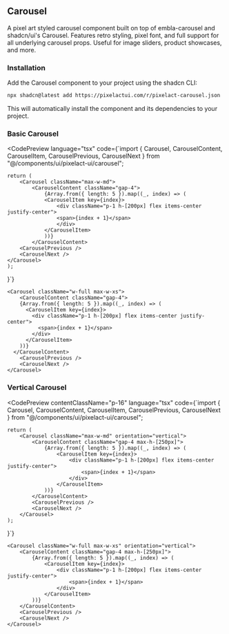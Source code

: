 

## Carousel

A pixel art styled carousel component built on top of embla-carousel and shadcn/ui's Carousel. Features retro styling, pixel font, and full support for all underlying carousel props. Useful for image sliders, product showcases, and more.

### Installation

Add the Carousel component to your project using the shadcn CLI:

```bash
npx shadcn@latest add https://pixelactui.com/r/pixelact-carousel.json
```

This will automatically install the component and its dependencies to your project.

### Basic Carousel

<CodePreview
	language="tsx"
	code={`import { Carousel, CarouselContent, CarouselItem, CarouselPrevious, CarouselNext } from "@/components/ui/pixelact-ui/carousel";

	return (
		<Carousel className="max-w-md">
            <CarouselContent className="gap-4">
                {Array.from({ length: 5 }).map((_, index) => (
                <CarouselItem key={index}>
                    <div className="p-1 h-[200px] flex items-center justify-center">
                    <span>{index + 1}</span>
                    </div>
                </CarouselItem>
                ))}
            </CarouselContent>
		<CarouselPrevious />
		<CarouselNext />
	</Carousel>
	);
}`}
>
	<Carousel className="w-full max-w-xs">
		<CarouselContent className="gap-4">
        {Array.from({ length: 5 }).map((_, index) => (
          <CarouselItem key={index}>
            <div className="p-1 h-[200px] flex items-center justify-center">
              <span>{index + 1}</span>
            </div>
          </CarouselItem>
        ))}
      </CarouselContent>
		<CarouselPrevious />
		<CarouselNext />
	</Carousel>
</CodePreview>

### Vertical Carousel

<CodePreview
    contentClassName="p-16"
    language="tsx"
    code={`import { Carousel, CarouselContent, CarouselItem, CarouselPrevious, CarouselNext } from "@/components/ui/pixelact-ui/carousel";

	return (
		<Carousel className="max-w-md" orientation="vertical">
			<CarouselContent className="gap-4 max-h-[250px]">
				{Array.from({ length: 5 }).map((_, index) => (
					<CarouselItem key={index}>
						<div className="p-1 h-[200px] flex items-center justify-center">
							<span>{index + 1}</span>
						</div>
					</CarouselItem>
				))}
			</CarouselContent>
			<CarouselPrevious />
			<CarouselNext />
		</Carousel>
	);
}`}
>
	<Carousel className="w-full max-w-xs" orientation="vertical">
		<CarouselContent className="gap-4 max-h-[250px]">
			{Array.from({ length: 5 }).map((_, index) => (
				<CarouselItem key={index}>
					<div className="p-1 h-[200px] flex items-center justify-center">
						<span>{index + 1}</span>
					</div>
				</CarouselItem>
			))}
		</CarouselContent>
		<CarouselPrevious />
		<CarouselNext />
	</Carousel>
</CodePreview>